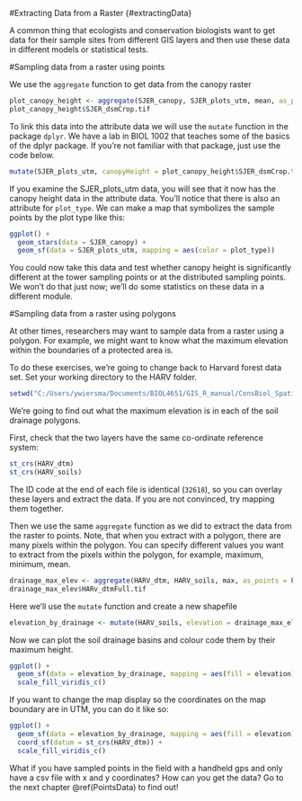 #Extracting Data from a Raster {#extractingData}

A common thing that ecologists and conservation biologists want to get data for their sample sites from different GIS layers and then use these data in different models or statistical tests.

#Sampling data from a raster using points

We use the ```aggregate``` function to get data from the canopy raster

```r
plot_canopy_height <- aggregate(SJER_canopy, SJER_plots_utm, mean, as_points = FALSE)
plot_canopy_height$SJER_dsmCrop.tif
```

To link this data into the attribute data we will use the ```mutate``` function in the package ```dplyr```. We have a lab in BIOL 1002 that teaches some of the basics of the dplyr package. If you're not familiar with that package, just use the code below.

```r
mutate(SJER_plots_utm, canopyHeight = plot_canopy_height$SJER_dsmCrop.tif)
```

If you examine the SJER_plots_utm data, you will see that it now has the canopy height data in the attribute data. You'll notice that there is also an attribute for ```plot_type```. We can make a map that symbolizes the sample points by the plot type like this:

```r
ggplot() +
  geom_stars(data = SJER_canopy) +
  geom_sf(data = SJER_plots_utm, mapping = aes(color = plot_type))
```

You could now take this data and test whether canopy height is significantly different at the tower sampling points or at the distributed sampling points. We won't do that just now; we'll do some statistics on these data in a different module. 


#Sampling data from a raster using polygons

At other times, researchers may want to sample data from a raster using a polygon. For example, we might want to know what the maximum elevation within the boundaries of a protected area is. 

To do these exercises, we're going to change back to Harvard forest data set. Set your working directory to the HARV folder.

```r
setwd("C:/Users/ywiersma/Documents/BIOL4651/GIS_R_manual/ConsBiol_SpatialAnalysis/HARV")
```

We're going to find out what the maximum elevation is in each of the soil drainage polygons.

First, check that the two layers have the same co-ordinate reference system:

```r
st_crs(HARV_dtm)
st_crs(HARV_soils)
```

The ID code at the end of each file is identical (```32618```), so you can overlay these layers and extract the data. If you are not convinced, try mapping them together.

Then we use the same ```aggregate``` function as we did to extract the data from the raster to points. Note, that when you extract with a polygon, there are many pixels within the polygon. You can specify different values you want to extract from the pixels within the polygon, for example, maximum, minimum, mean. 

```r
drainage_max_elev <- aggregate(HARV_dtm, HARV_soils, max, as_points = FALSE)
drainage_max_elev$HARv_dtmFull.tif
```

Here we'll use the ```mutate``` function and create a new shapefile

```r
elevation_by_drainage <- mutate(HARV_soils, elevation = drainage_max_elev$HARV_dtmFull.tif)
```

Now we can plot the soil drainage basins and colour code them by their maximum height.

```r
ggplot() +
  geom_sf(data = elevation_by_drainage, mapping = aes(fill = elevation)) +
  scale_fill_viridis_c()
```

If you want to change the map display so the coordinates on the map boundary are in UTM, you can do it like so:

```r
ggplot() +
  geom_sf(data = elevation_by_drainage, mapping = aes(fill = elevation)) +
  coord_sf(datum = st_crs(HARV_dtm)) + 
  scale_fill_viridis_c()
```

What if you have sampled points in the field with a handheld gps and only have a csv file with x and y coordinates? How can you get the data? Go to the next chapter \@ref(PointsData) to find out! 
